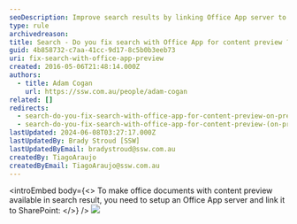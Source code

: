 ```yaml
---
seoDescription: Improve search results by linking Office App server to SharePoint, enabling content preview for office documents.
type: rule
archivedreason:
title: Search - Do you fix search with Office App for content preview ? (on premise only)
guid: 4b858732-c7aa-41cc-9d17-8c5b0b3eeb73
uri: fix-search-with-office-app-preview
created: 2016-05-06T21:48:14.000Z
authors:
  - title: Adam Cogan
    url: https://ssw.com.au/people/adam-cogan
related: []
redirects:
  - search-do-you-fix-search-with-office-app-for-content-preview-on-premise-only
  - search-do-you-fix-search-with-office-app-for-content-preview-(on-premise-only)
lastUpdated: 2024-06-08T03:27:17.000Z
lastUpdatedBy: Brady Stroud [SSW]
lastUpdatedByEmail: bradystroud@ssw.com.au
createdBy: TiagoAraujo
createdByEmail: TiagoAraujo@ssw.com.au
---
```


<introEmbed
  body={<>
To make office documents with content preview available in search result, you need to setup an Office App server and link it to SharePoint:
  </>}
/>
![](/uploads/rules/fix-search-with-office-app-preview/preview-sharepoint.png)

